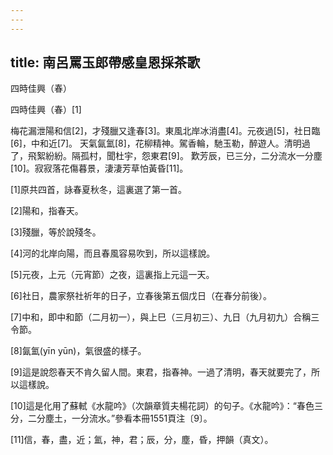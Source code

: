 ```yaml
---
---
---
```

title: 南呂罵玉郎帶感皇恩採茶歌
---



四時佳興（春）


四時佳興（春）[1]

梅花漏泄陽和信[2]，才殘臘又逢春[3]。東風北岸冰消盡[4]。元夜過[5]，社日臨[6]，中和近[7]。 天氣氤氳[8]，花柳精神。駕香輪，馳玉勒，醉遊人。清明過了，飛絮紛紛。隔孤村，聞杜宇，怨東君[9]。 歎芳辰，已三分，二分流水一分塵[10]。寂寂落花傷暮景，淒淒芳草怕黃昏[11]。

[1]原共四首，詠春夏秋冬，這裏選了第一首。

[2]陽和，指春天。

[3]殘臘，等於說殘冬。

[4]河的北岸向陽，而且春風容易吹到，所以這樣說。

[5]元夜，上元（元宵節）之夜，這裏指上元這一天。

[6]社日，農家祭社祈年的日子，立春後第五個戊日（在春分前後）。

[7]中和，即中和節（二月初一），與上巳（三月初三）、九日（九月初九）合稱三令節。

[8]氤氳(yīn yūn)，氣很盛的樣子。

[9]這是說怨春天不肯久留人間。東君，指春神。一過了清明，春天就要完了，所以這樣說。

[10]這是化用了蘇軾《水龍吟》（次韻章質夫楊花詞）的句子。《水龍吟》：“春色三分，二分塵土，一分流水。”參看本冊1551頁注〔9〕。

[11]信，春，盡，近；氳，神，君；辰，分，塵，昏，押韻（真文）。